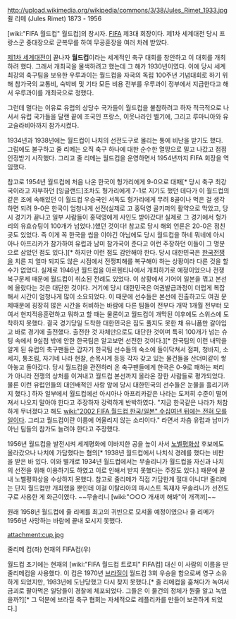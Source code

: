 http://upload.wikimedia.org/wikipedia/commons/3/38/Jules_Rimet_1933.jpg
쥘 리메 (Jules Rimet)
1873 - 1956

[wiki:"FIFA 월드컵" 월드컵]의 창시자. [[FIFA]] 제3대 회장이다. 제1차 세계대전 당시 프랑스군 중대장으로 군복무를 하여 무공훈장을 여러 차례 받았다.

[[제1차 세계대전]]이 끝나자 '''월드컵'''이라는 세계적인 축구 대회를 창안하고 이 대회를 개최하려 했다. 그래서 개최국을 물색하려고 했는데 그 해가 1930년이였다. 이에 당시 세계 최강의 축구팀을 보유한 우루과이는 월드컵을 자국의 독립 100주년 기념대회로 하기 위해 참가국의 교통비, 숙박비 및 기타 모든 비용 전부를 우루과이 정부에서 지급한다고 해서 우루과이를 개최국으로 정했다.

그런데 멀다는 이유로 유럽의 상당수 국가들이 월드컵을 불참하려고 하자 적극적으로 나서서 유럽 국가들을 달랜 끝에 조국인 프랑스, 이웃나라인 벨기에, 그리고 루마니아와 유고슬라비아까지 참가시켰다.

1934년과 1938년에는 월드컵이 나치의 선전도구로 몰리는 통에 비난을 받기도 했다. 그럼에도 불구하고 줄 리메는 오직 축구 하나에 대한 순수한 열망으로 밀고 나갔고 점점 인정받기 시작했다. 그리고 줄 리메는 월드컵을 운영하면서 1954년까지 FIFA 회장을 역임했다. 

참고로 1954년 월드컵에 처음 나온 한국이 헝가리에게 9-0으로 대패[* 당시 축구 최강국이라고 자부하던 [잉글랜드]조차도 헝가리에게 7-1로 지기도 했던 데다가 이 월드컵의 같은 조에 속해있던 이 월드컵 우승국인 서독도 헝가리에게 무려 8골이나 먹은 걸 생각하면 되려 9-0은 한국이 엄청나게 선전(실제로 고 홍덕영 골키퍼의 활약으로 막았고, 당시 경기가 끝나고 일부 사람들이 홍덕영에게 사인도 받아갔다! 실제로 그 경기에서 헝가리의 유효슈팅이 100개가 넘었다.)했던 것이다! 참고로 당시 해외 언론은 20-0은 점친 곳도 있었다. 즉 이게 꼭 한국을 씹을 이야긴 아님에도 당시 월드컵을 하네 뭐네에 아시아나 아프리카가 참가하여 유럽과 남미 참가국이 준다고 이런 주장하던 이들이 그 명분으로 삼았던 점도 있다.][* 하지만 이런 점도 감안해야 한다. 당시 대한민국은 [[한국전쟁]]을 치른 지 얼마 되지도 않은 시점에서 전쟁피해를 복구해야 하는 상황이라 다른 것을 할 수가 없었다. 실제로 1946년 월드컵을 아르헨티나에서 개최하기로 예정이었으나 전쟁복구문제 때문에 월드컵이 취소된 전례도 있었다. 이 상황에서 기어이 일본을 꺾고 본선에 올랐다는 것은 대단한 것이다. 거기에 당시 대한민국은 여권발급과정이 더럽게 복잡해서 시간이 엄청나게 많이 소요되었다. 이 때문에 선수들은 본선에 진출하고도 여권 문제때문에 굉장히 많은 시간을 허비하는 바람에 다른 팀들이 전부다 개막 1개월 전부터 모여서 현지적응훈련하고 뭐하고 할 때는 물론이고 월드컵이 개막된 이후에도 스위스에 도착하지 못했다. 결국 경기당일 도착한 대한민국은 짐도 풀지도 못한 채 유니폼만 갈아입고 바로 경기에 출전했다. 출전한 것 자체만으로도 대단한 것이며 특히 100개가 넘는 슈팅 속에서 9실점 밖에 안한 한국팀은 알고보면 선전한 것이다.][* 한국팀의 이런 내막을 알게 된 유럽의 축구팬들은 갑자기 한국팀 선수들의 숙소에 들이닥쳐서 점퍼, 청바지, 소세지, 통조림, 자기네 나라 현찰, 손목시계 등등 각자 갖고 있는 물건들을 산더미같이 쌓아놓고 돌아갔다. 당시 월드컵을 관전하러 온 축구팬들에게 한국은 0-9로 패하는 쩌리가 아니라 전쟁의 상처를 이겨내고 월드컵 본선까지 올라온 장한 사람들로 평가되었다. 물론 이런 유럽인들의 대인배적인 사랑 앞에 당시 대한민국의 선수들은 눈물을 흘리기까지 했다.] 하자 일부에서 월드컵에선 아시아나 아프리카같은 나라는 도저히 수준이 떨어져서 나오지 말아야 한다고 주장하자 강력하게 반박하였다. "지금 한국같은 나라가 처참하게 무너졌다고 해도 [[wiki:"2002 FIFA 월드컵 한국/일본" 수십여년 뒤에는 전혀 모를 일이다]]. 그리고 월드컵이란 이름에 어울리지 않는 소리이다." 라면서 차츰 유럽과 남미가 아닌 팀들의 참가도 늘려야 한다고 주장했다.

1956년 월드컵을 발전시켜 세계평화에 이바지한 공을 높이 사서 [[노벨평화상]] 후보에도 올라갔으나 나치에 가담했다는 혐의[* 1938년 월드컵에서 나치식 경례를 했다는 비판을 받은 바 있다. 이와 별개로 1934년 월드컵에서는 무솔리니가 월드컵을 자신과 나치의 선전을 위해 이용하기도 하였고 이로 인해서 받지 못했다는 주장도 있다.] 때문에 끝내 노벨평화상을 수상하지 못했다. 참고로 줄리메가 직접 가담한게 절대 아니다! 줄리메는 단지 월드컵만 개최했을 뿐인데 이걸 이탈리아의 파시스트 독재자 무솔리니가 선전도구로 사용한 게 화근이였다. ~~무솔리니 [wiki:"○○○ 개새끼 해봐"이 개객끼]~~

원래 1958년 월드컵에 줄 리메를 최고의 귀빈으로 모셔올 예정이였으나 줄 리메가 1956년 사망하는 바람에 끝내 모시지 못했다.

attachment:cup.jpg

줄리메 컵(좌) 현재의 FIFA컵(우)

월드컵 초기에는 현재의 [wiki:"FIFA 월드컵 트로피" FIFA컵] 대신 이 사람의 이름을 딴 줄리메컵을 사용했다. 이 컵은 1970년 [[브라질]]이 월드컵 3회 우승을 함으로써 영구 소유하게 되었지만, 1983년에 도난당했고 다시 찾지 못했다.[* 줄 리메컵을 훔쳐다가 녹여서 금괴로 팔아먹은 일당들이 경찰에 체포되었다. 그들은 이 물건의 정체가 뭔줄 알고 녹였을까?][* 그 덕분에 브라질 축구 협회는 자체적으로 레플리카를 만들어 보관하게 되었다.]

